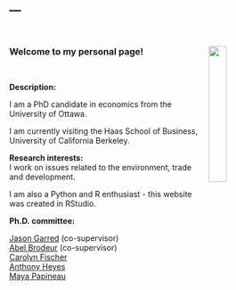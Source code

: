 ---
---

<link rel="stylesheet" href="styles.css" type="text/css">
<br>
<br>
<img src="portrait.jpg" style="width:25%; margin-right: 20px" align="right">
 <font size="3"><b>Welcome to my personal page! </b></font> 

<br>

<b>Description:</b> <br>


I am a PhD candidate in economics from the University of Ottawa.<br>

I am currently visiting the Haas School of Business, University of California Berkeley.

<b>Research interests:</b> <br>
I work on issues related to the environment, trade and development.
<br>

I am also a Python and R enthusiast - this website was created in RStudio.
<br>


<b>Ph.D. committee:</b> <br>
<div style="text-align: justify">
[Jason Garred](http://web5.uottawa.ca/www5/jasongarred/index.html) (co-supervisor) <br>
[Abel Brodeur](https://sites.google.com/site/abelbrodeur/home?authuser=0) (co-supervisor) <br>
[Carolyn Fischer](https://www.rff.org/people/carolyn-fischer/)<br>
[Anthony Heyes](https://anthonyheyes.wordpress.com/)<br>
[Maya Papineau](https://sites.google.com/site/mayapapineau/home)
</div>